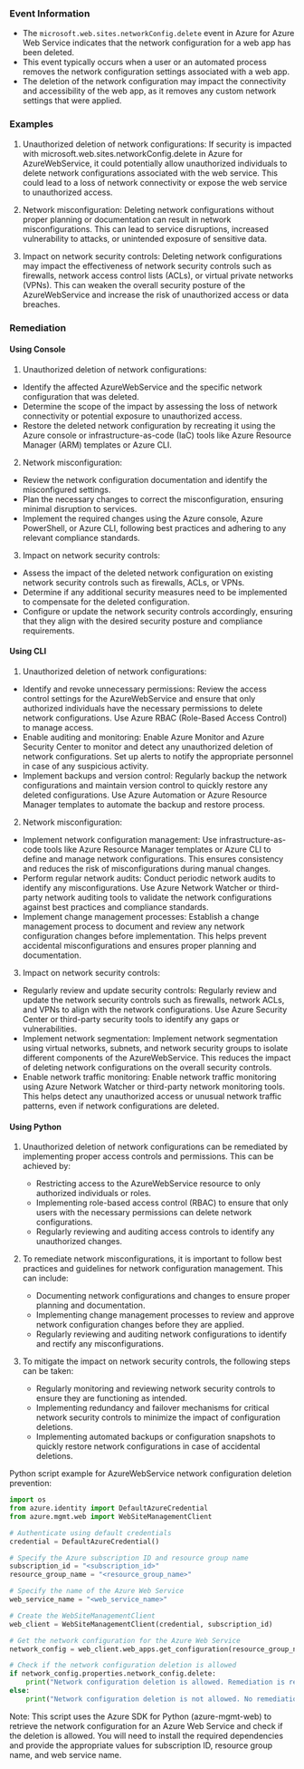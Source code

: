 
### Event Information

- The `microsoft.web.sites.networkConfig.delete` event in Azure for Azure Web Service indicates that the network configuration for a web app has been deleted.
- This event typically occurs when a user or an automated process removes the network configuration settings associated with a web app.
- The deletion of the network configuration may impact the connectivity and accessibility of the web app, as it removes any custom network settings that were applied.


### Examples

1. Unauthorized deletion of network configurations: If security is impacted with microsoft.web.sites.networkConfig.delete in Azure for AzureWebService, it could potentially allow unauthorized individuals to delete network configurations associated with the web service. This could lead to a loss of network connectivity or expose the web service to unauthorized access.

2. Network misconfiguration: Deleting network configurations without proper planning or documentation can result in network misconfigurations. This can lead to service disruptions, increased vulnerability to attacks, or unintended exposure of sensitive data.

3. Impact on network security controls: Deleting network configurations may impact the effectiveness of network security controls such as firewalls, network access control lists (ACLs), or virtual private networks (VPNs). This can weaken the overall security posture of the AzureWebService and increase the risk of unauthorized access or data breaches.

### Remediation

#### Using Console

1. Unauthorized deletion of network configurations:
- Identify the affected AzureWebService and the specific network configuration that was deleted.
- Determine the scope of the impact by assessing the loss of network connectivity or potential exposure to unauthorized access.
- Restore the deleted network configuration by recreating it using the Azure console or infrastructure-as-code (IaC) tools like Azure Resource Manager (ARM) templates or Azure CLI.

2. Network misconfiguration:
- Review the network configuration documentation and identify the misconfigured settings.
- Plan the necessary changes to correct the misconfiguration, ensuring minimal disruption to services.
- Implement the required changes using the Azure console, Azure PowerShell, or Azure CLI, following best practices and adhering to any relevant compliance standards.

3. Impact on network security controls:
- Assess the impact of the deleted network configuration on existing network security controls such as firewalls, ACLs, or VPNs.
- Determine if any additional security measures need to be implemented to compensate for the deleted configuration.
- Configure or update the network security controls accordingly, ensuring that they align with the desired security posture and compliance requirements.

#### Using CLI

1. Unauthorized deletion of network configurations:
- Identify and revoke unnecessary permissions: Review the access control settings for the AzureWebService and ensure that only authorized individuals have the necessary permissions to delete network configurations. Use Azure RBAC (Role-Based Access Control) to manage access.
- Enable auditing and monitoring: Enable Azure Monitor and Azure Security Center to monitor and detect any unauthorized deletion of network configurations. Set up alerts to notify the appropriate personnel in case of any suspicious activity.
- Implement backups and version control: Regularly backup the network configurations and maintain version control to quickly restore any deleted configurations. Use Azure Automation or Azure Resource Manager templates to automate the backup and restore process.

2. Network misconfiguration:
- Implement network configuration management: Use infrastructure-as-code tools like Azure Resource Manager templates or Azure CLI to define and manage network configurations. This ensures consistency and reduces the risk of misconfigurations during manual changes.
- Perform regular network audits: Conduct periodic network audits to identify any misconfigurations. Use Azure Network Watcher or third-party network auditing tools to validate the network configurations against best practices and compliance standards.
- Implement change management processes: Establish a change management process to document and review any network configuration changes before implementation. This helps prevent accidental misconfigurations and ensures proper planning and documentation.

3. Impact on network security controls:
- Regularly review and update security controls: Regularly review and update the network security controls such as firewalls, network ACLs, and VPNs to align with the network configurations. Use Azure Security Center or third-party security tools to identify any gaps or vulnerabilities.
- Implement network segmentation: Implement network segmentation using virtual networks, subnets, and network security groups to isolate different components of the AzureWebService. This reduces the impact of deleting network configurations on the overall security controls.
- Enable network traffic monitoring: Enable network traffic monitoring using Azure Network Watcher or third-party network monitoring tools. This helps detect any unauthorized access or unusual network traffic patterns, even if network configurations are deleted.

#### Using Python

1. Unauthorized deletion of network configurations can be remediated by implementing proper access controls and permissions. This can be achieved by:
   - Restricting access to the AzureWebService resource to only authorized individuals or roles.
   - Implementing role-based access control (RBAC) to ensure that only users with the necessary permissions can delete network configurations.
   - Regularly reviewing and auditing access controls to identify any unauthorized changes.

2. To remediate network misconfigurations, it is important to follow best practices and guidelines for network configuration management. This can include:
   - Documenting network configurations and changes to ensure proper planning and documentation.
   - Implementing change management processes to review and approve network configuration changes before they are applied.
   - Regularly reviewing and auditing network configurations to identify and rectify any misconfigurations.

3. To mitigate the impact on network security controls, the following steps can be taken:
   - Regularly monitoring and reviewing network security controls to ensure they are functioning as intended.
   - Implementing redundancy and failover mechanisms for critical network security controls to minimize the impact of configuration deletions.
   - Implementing automated backups or configuration snapshots to quickly restore network configurations in case of accidental deletions.

Python script example for AzureWebService network configuration deletion prevention:

```python
import os
from azure.identity import DefaultAzureCredential
from azure.mgmt.web import WebSiteManagementClient

# Authenticate using default credentials
credential = DefaultAzureCredential()

# Specify the Azure subscription ID and resource group name
subscription_id = "<subscription_id>"
resource_group_name = "<resource_group_name>"

# Specify the name of the Azure Web Service
web_service_name = "<web_service_name>"

# Create the WebSiteManagementClient
web_client = WebSiteManagementClient(credential, subscription_id)

# Get the network configuration for the Azure Web Service
network_config = web_client.web_apps.get_configuration(resource_group_name, web_service_name)

# Check if the network configuration deletion is allowed
if network_config.properties.network_config.delete:
    print("Network configuration deletion is allowed. Remediation is required.")
else:
    print("Network configuration deletion is not allowed. No remediation is required.")
```

Note: This script uses the Azure SDK for Python (azure-mgmt-web) to retrieve the network configuration for an Azure Web Service and check if the deletion is allowed. You will need to install the required dependencies and provide the appropriate values for subscription ID, resource group name, and web service name.

